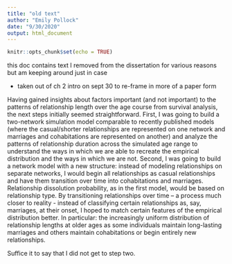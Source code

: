```yaml
---
title: "old text"
author: "Emily Pollock"
date: "9/30/2020"
output: html_document
---
```


```r
knitr::opts_chunk$set(echo = TRUE)
```

this doc contains text I removed from the dissertation for various reasons but am keeping around just in case 

- taken out of ch 2 intro on sept 30 to re-frame in more of a paper form


Having gained insights about factors important (and not important) to the patterns of relationship length over the age course from survival analysis, the next steps initially seemed straightforward.
First, I was going to build a two-network simulation model comparable to recently published models (where the casual/shorter relationships are represented on one network and marriages and cohabitations are represented on another) and analyze the patterns of relationship duration across the simulated age range to understand the ways in which we are able to recreate the empirical distribution and the ways in which we are not. Second, I was going to build a network model with a new structure: instead of modeling relationships on separate networks, I would begin all relationships as casual relationships and have them transition over time into cohabitations and marriages. Relationship dissolution probability, as in the first model, would be based on relationship type. By transitioning relationships over time – a process much closer to reality - instead of classifying certain relationships as, say, marriages, at their onset, I hoped to match certain features of the empirical distribution better. In particular: the increasingly uniform distribution of relationship lengths at older ages as some individuals maintain long-lasting marriages and others maintain cohabitations or begin entirely new relationships.

Suffice it to say that I did not get to step two.

